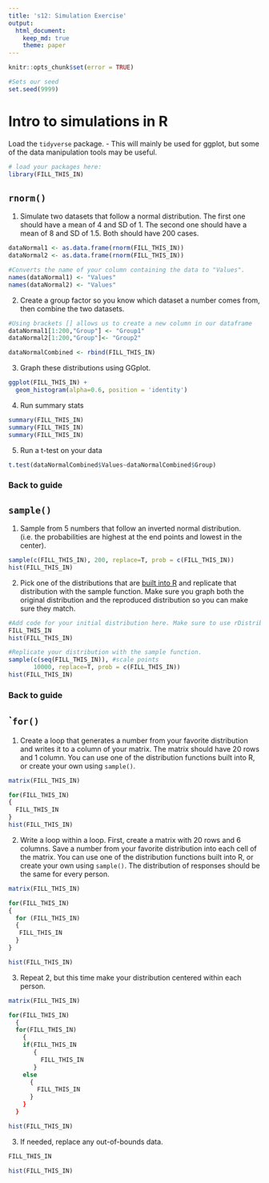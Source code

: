 ```yaml
---
title: 's12: Simulation Exercise'
output: 
  html_document:
    keep_md: true
    theme: paper
---
```


<!---The following chunk allows errors when knitting--->

```r
knitr::opts_chunk$set(error = TRUE)

#Sets our seed
set.seed(9999)
```

# Intro to simulations in R

Load the `tidyverse` package.
    - This will mainly be used for ggplot, but some of the data manipulation tools may be useful.

```r
# load your packages here:
library(FILL_THIS_IN)
```
    

## `rnorm()`

1. Simulate two datasets that follow a normal distribution. The first one should have a mean of 4 and SD of 1. The second one should have a mean of 8 and SD of 1.5. Both should have 200 cases.

```r
dataNormal1 <- as.data.frame(rnorm(FILL_THIS_IN))
dataNormal2 <- as.data.frame(rnorm(FILL_THIS_IN))

#Converts the name of your column containing the data to "Values".
names(dataNormal1) <- "Values"
names(dataNormal2) <- "Values"
```

2. Create a group factor so you know which dataset a number comes from, then combine the two datasets.

```r
#Using brackets [] allows us to create a new column in our dataframe
dataNormal1[1:200,"Group"] <- "Group1"
dataNormal2[1:200,"Group"]<- "Group2"

dataNormalCombined <- rbind(FILL_THIS_IN)
```

3. Graph these distributions using GGplot.

```r
ggplot(FILL_THIS_IN) +
  geom_histogram(alpha=0.6, position = 'identity')
```

4. Run summary stats 

```r
summary(FILL_THIS_IN)
summary(FILL_THIS_IN)
summary(FILL_THIS_IN)
```

5. Run a t-test on your data

```r
t.test(dataNormalCombined$Values~dataNormalCombined$Group)
```
### Back to guide

## `sample()`

1. Sample from 5 numbers that follow an inverted normal distribution. (i.e. the probabilities are highest at the end points and lowest in the center).

```r

sample(c(FILL_THIS_IN), 200, replace=T, prob = c(FILL_THIS_IN)) 
hist(FILL_THIS_IN)

```

2. Pick one of the distributions that are [built into R](https://www.stat.umn.edu/geyer/old/5101/rlook.html) and replicate that distribution with the sample function. Make sure you graph both the original distribution and the reproduced distribution so you can make sure they match.

```r
#Add code for your initial distribution here. Make sure to use rDistributionFunction so that random numbers are generated.
FILL_THIS_IN
hist(FILL_THIS_IN)

#Replicate your distribution with the sample function.
sample(c(seq(FILL_THIS_IN)), #scale points
       10000, replace=T, prob = c(FILL_THIS_IN)) 
hist(FILL_THIS_IN)
```

### Back to guide

## ``for()`

1. Create a loop that generates a number from your favorite distribution and writes it to a column of your matrix. The matrix should have 20 rows and 1 column. You can use one of the distribution functions built into R, or create your own using `sample()`.
```r
matrix(FILL_THIS_IN)

for(FILL_THIS_IN)
{
  FILL_THIS_IN
}
hist(FILL_THIS_IN)
```

2. Write a loop within a loop. First, create a matrix with 20 rows and 6 columns. Save a number from your favorite distribution into each cell of the matrix. You can use one of the distribution functions built into R, or create your own using `sample()`. The distribution of responses should be the same for every person.

```r
matrix(FILL_THIS_IN)

for(FILL_THIS_IN)
{
  for (FILL_THIS_IN)
  {
   FILL_THIS_IN
  }
}

hist(FILL_THIS_IN)
```

3. Repeat 2, but this time make your distribution centered within each person.

```r
matrix(FILL_THIS_IN)

for(FILL_THIS_IN)
  {
  for(FILL_THIS_IN)
    {    
    if(FILL_THIS_IN
       {
         FILL_THIS_IN
       }
    else
      {
        FILL_THIS_IN
      }
    }
  }

hist(FILL_THIS_IN)
```

3. If needed, replace any out-of-bounds data.
```r
FILL_THIS_IN

hist(FILL_THIS_IN)
```
